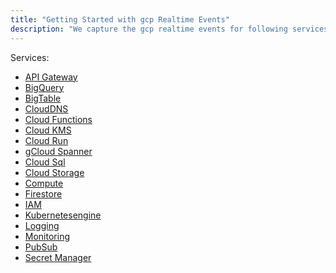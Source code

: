 ```yaml
---
title: "Getting Started with gcp Realtime Events"
description: "We capture the gcp realtime events for following services. Below you will find all the events for the respective services with their meaning and remediation"
---
```


Services:

- [API Gateway](/gcp/threats/apigateway)
- [BigQuery](/gcp/threats/bigquery)
- [BigTable](/gcp/threats/bigtable)
- [CloudDNS](/gcp/threats/clouddns)
- [Cloud Functions](/gcp/threats/cloudfunctions)
- [Cloud KMS](/gcp/threats/cloudkms)
- [Cloud Run](/gcp/threats/cloudrun)
- [gCloud Spanner](/gcp/threats/cloudspanner)
- [Cloud Sql](/gcp/threats/cloudsql)
- [Cloud Storage](/gcp/threats/cloudstorage)
- [Compute](/gcp/threats/compute)
- [Firestore](/gcp/threats/firestore)
- [IAM](/gcp/threats/gcpiam)
- [Kubernetesengine](/gcp/threats/kubernetesengine)
- [Logging](/gcp/threats/logging)
- [Monitoring](/gcp/threats/monitoring)
- [PubSub](/gcp/threats/pubsub)
- [Secret Manager](/gcp/threats/secretmanager)